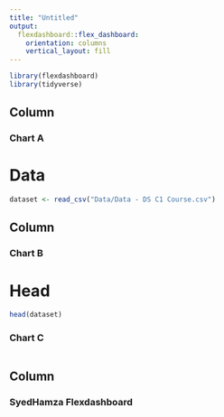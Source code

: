 ```yaml
---
title: "Untitled"
output: 
  flexdashboard::flex_dashboard:
    orientation: columns
    vertical_layout: fill
---
```


```r
library(flexdashboard)
library(tidyverse)
```

Column 
-----------------------------------------------------------------------

### Chart A

# Data
```r

dataset <- read_csv("Data/Data - DS C1 Course.csv")

```

Column 
-----------------------------------------------------------------------

### Chart B

# Head
```r

head(dataset)

```

### Chart C

```r

```

Column 
-----------------------------------------------------------------------

### SyedHamza Flexdashboard

```r

```

